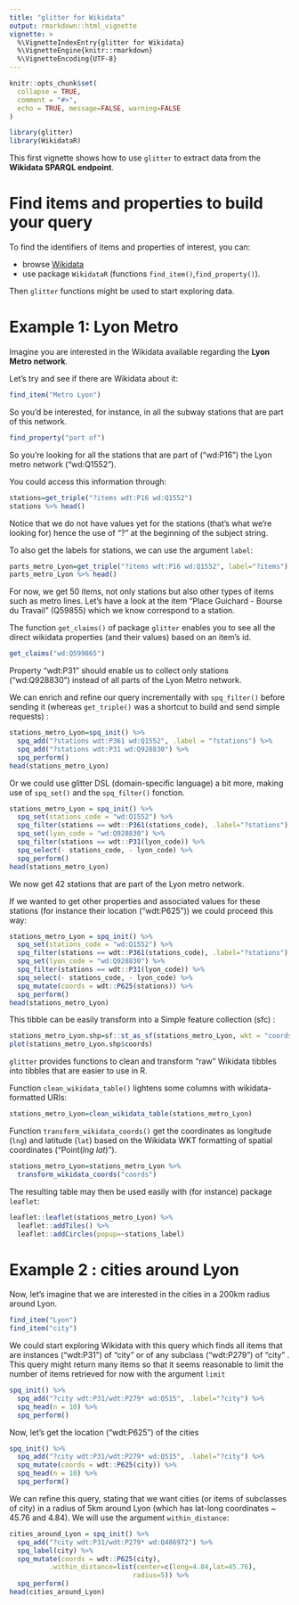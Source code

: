 ```yaml
---
title: "glitter for Wikidata"
output: rmarkdown::html_vignette
vignette: >
  %\VignetteIndexEntry{glitter for Wikidata}
  %\VignetteEngine{knitr::rmarkdown}
  %\VignetteEncoding{UTF-8}
---
```


```r
knitr::opts_chunk$set(
  collapse = TRUE,
  comment = "#>",
  echo = TRUE, message=FALSE, warning=FALSE
)
```

```r
library(glitter)
library(WikidataR)
```

This first vignette shows how to use `glitter` to extract data from the **Wikidata SPARQL endpoint**.


# Find items and properties to build your query

To find the identifiers of items and properties of interest, you can:

- browse [Wikidata](https://www.wikidata.org/wiki/Wikidata:Main_Page) 
- use package `WikidataR` (functions `find_item()`,`find_property()`).

Then `glitter` functions might be used to start exploring data.

# Example 1: Lyon Metro

Imagine you are interested in the Wikidata available regarding the **Lyon Metro network**.

Let's try and see if there are Wikidata about it:

```r
find_item("Metro Lyon")
```

So you'd be interested, for instance, in all the subway stations that are part of this network.

```r
find_property("part of")
```

So you're looking for all the stations that are part of ("wd:P16") the Lyon metro network ("wd:Q1552").

You could access this information through:

```r
stations=get_triple("?items wdt:P16 wd:Q1552")
stations %>% head()
```

Notice that we do not have values yet for the stations (that's what we're looking for) hence the use of "?" at the beginning of the subject string.

To also get the labels for stations, we can use the argument `label`:

```r
parts_metro_Lyon=get_triple("?items wdt:P16 wd:Q1552", label="?items")
parts_metro_Lyon %>% head()
```

For now, we get 50 items, not only stations but also other types of items such as metro lines. Let's have a look at the item "Place Guichard - Bourse du Travail" (Q59855) which we know correspond to a station.

The function `get_claims()` of package `glitter` enables you to see all the direct wikidata properties (and their values) based on an item's id. 

```r
get_claims("wd:Q599865")
```

Property "wdt:P31" should enable us to collect only stations ("wd:Q928830") instead of all parts of the Lyon Metro network.

We can enrich and refine our query incrementally with `spq_filter()` before sending it (whereas `get_triple()` was a shortcut to build and send simple requests) :

```r
stations_metro_Lyon=spq_init() %>% 
  spq_add("?stations wdt:P361 wd:Q1552", .label = "?stations") %>% 
  spq_add("?stations wdt:P31 wd:Q928830") %>% 
  spq_perform()
head(stations_metro_Lyon)
```

Or we could use glitter DSL (domain-specific language) a bit more, making use of `spq_set()` and the `spq_filter()` fonction.

```r
stations_metro_Lyon = spq_init() %>% 
  spq_set(stations_code = "wd:Q1552") %>%
  spq_filter(stations == wdt::P361(stations_code), .label="?stations") %>% 
  spq_set(lyon_code = "wd:Q928830") %>% 
  spq_filter(stations == wdt::P31(lyon_code)) %>% 
  spq_select(- stations_code, - lyon_code) %>%
  spq_perform()
head(stations_metro_Lyon)
```

We now get 42 stations that are part of the Lyon metro network.

If we wanted to get other properties and associated values for these stations (for instance their location ("wdt:P625")) we could proceed this way:

```r
stations_metro_Lyon = spq_init() %>% 
  spq_set(stations_code = "wd:Q1552") %>%
  spq_filter(stations == wdt::P361(stations_code), .label="?stations") %>% 
  spq_set(lyon_code = "wd:Q928830") %>% 
  spq_filter(stations == wdt::P31(lyon_code)) %>% 
  spq_select(- stations_code, - lyon_code) %>% 
  spq_mutate(coords = wdt::P625(stations)) %>% 
  spq_perform()
head(stations_metro_Lyon)
```

This tibble can be easily transform into a Simple feature collection (sfc) :

```r
stations_metro_Lyon.shp=sf::st_as_sf(stations_metro_Lyon, wkt = "coords")
plot(stations_metro_Lyon.shp$coords)
```


`glitter` provides functions to clean and transform "raw" Wikidata tibbles into tibbles that are easier to use in R.

Function `clean_wikidata_table()` lightens some columns with wikidata-formatted URIs:

```r
stations_metro_Lyon=clean_wikidata_table(stations_metro_Lyon)
```


Function `transform_wikidata_coords()` get the coordinates as longitude (`lng`) and latitude (`lat`) based on the Wikidata WKT formatting of spatial coordinates ("Point(*lng* *lat*)").

```r
stations_metro_Lyon=stations_metro_Lyon %>% 
  transform_wikidata_coords("coords")
```

The resulting table may then be used easily with (for instance) package `leaflet`:

```r
leaflet::leaflet(stations_metro_Lyon) %>%
  leaflet::addTiles() %>%
  leaflet::addCircles(popup=~stations_label)
```


# Example 2 : cities around Lyon

Now, let's imagine that we are interested in the cities in a 200km radius around Lyon.

```r
find_item("Lyon")
find_item("city")
```

We could start exploring Wikidata with this query which finds all items that are instances ("wdt:P31") of "city" or of any subclass ("wdt:P279") of "city" . This query might return many items so that it seems reasonable to limit the number of items retrieved for now with the argument `limit`

```r
spq_init() %>% 
  spq_add("?city wdt:P31/wdt:P279* wd:Q515", .label="?city") %>%
  spq_head(n = 10) %>% 
  spq_perform()
```

Now, let's get the location ("wdt:P625") of the cities

```r
spq_init() %>% 
  spq_add("?city wdt:P31/wdt:P279* wd:Q515", .label="?city") %>% 
  spq_mutate(coords = wdt::P625(city)) %>%
  spq_head(n = 10) %>% 
  spq_perform()
```

We can refine this query, stating that we want cities (or items of subclasses of city) in a radius of 5km around Lyon (which has lat-long coordinates ~ 45.76 and 4.84). We will use the argument `within_distance`:


```r
cities_around_Lyon = spq_init() %>% 
  spq_add("?city wdt:P31/wdt:P279* wd:Q486972") %>% 
  spq_label(city) %>%
  spq_mutate(coords = wdt::P625(city),
          .within_distance=list(center=c(long=4.84,lat=45.76),
                               radius=5)) %>% 
  spq_perform()
head(cities_around_Lyon)
```

<!-- Actually, rather than getting Lyon's long-lat coordinates "by hand" we could get them directly through our query, which means we have to add a triple about Lyon ("wd:456") and its coordinates: -->

<!-- ```{r, eval=FALSE} -->
<!-- spq_init() %>%  -->
<!--   spq_add("wd:Q456 wdt:P625 ?coordLyon") %>%  -->
<!--   spq_add("?city wdt:P625 ?coords", -->
<!--           within_distance=list(center="?coordLyon", radius=2)) %>% -->
<!--   spq_add("?city wdt:P31/wdt:P279* wd:Q486972", -->
<!--           label="?city") %>% -->
<!--   spq_perform() -->
<!-- ``` -->  

<!-- This does not work => two triples unrelated. Maybe add example and modify spq_add() to use {} for reference to R values -->

